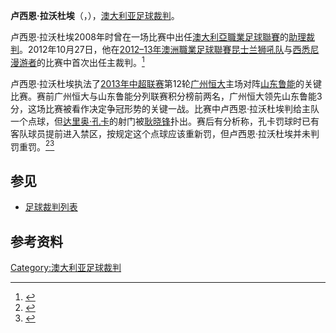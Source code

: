 {{noteTA
|G1=足球
}}
{{Infobox football official
| name                = 卢西恩·拉沃杜埃<br>Lucien Laverdue 
| fullname            = Lucien Laverdue 
| dateofbirth         = 
| cityofbirth         = 
| countryofbirth      = {{AUS}}
| death_date          = 
| death_place         = 
| otheroccupation     = 
| years               = 2008<br>2012–
| league              = [[澳大利亞職業足球聯賽|澳大利亞職業足球聯賽]]<br>[[澳大利亞職業足球聯賽|澳大利亞職業足球聯賽]]
| role                = [[助理裁判|助理裁判]]<br>[[足球裁判|主裁判]]
| internationalyears  = 
| confederation       = 
| internationalrole   = 
}}

'''卢西恩·拉沃杜埃'''（{{lang-en|'''Lucien Laverdue'''}}，{{bd|？}}），[[澳大利亚|澳大利亚]][[足球裁判|足球裁判]]。

卢西恩·拉沃杜埃2008年时曾在一场比赛中出任[[澳大利亞職業足球聯賽|澳大利亞職業足球聯賽]]的[[助理裁判|助理裁判]]。2012年10月27日，他在[[2012–13年澳洲職業足球聯賽|2012–13年澳洲職業足球聯賽]][[昆士兰狮吼队|昆士兰狮吼队]]与[[西悉尼漫游者|西悉尼漫游者]]的比赛中首次出任主裁判。<ref>{{cite web|title=L. LAVERDUE|url=http://de.soccerway.com/referees/lucien-laverdue/140500/|publisher=Soccerway|accessdate=2013-06-27|archive-date=2015-01-02|archive-url=https://web.archive.org/web/20150102234929/http://de.soccerway.com/referees/lucien-laverdue/140500/|dead-url=no}}</ref>

卢西恩·拉沃杜埃执法了[[2013年中超联赛|2013年中超联赛]]第12轮[[广州恒大|广州恒大]]主场对阵[[山东鲁能|山东鲁能]]的关键比赛。赛前广州恒大与山东鲁能分列联赛积分榜前两名，广州恒大领先山东鲁能3分，这场比赛被看作决定争冠形势的关键一战。比赛中卢西恩·拉沃杜埃判给主队一个点球，但[[达里奥·孔卡|达里奥·孔卡]]的射门被[[耿晓锋|耿晓锋]]扑出。赛后有分析称，孔卡罚球时已有客队球员提前进入禁区，按规定这个点球应该重新罚，但卢西恩·拉沃杜埃并未判罚重罚。<ref>{{cite news|title=专业解读恒大鲁能最争议1判 孔卡罚丢点球本该重罚|url=http://sports.sina.com.cn/j/2013-06-01/23006599936.shtml|accessdate=2013-06-27|newspaper=新浪体育|date=2013-06-01|archive-date=2017-11-16|archive-url=https://web.archive.org/web/20171116054209/http://sports.sina.com.cn/j/2013-06-01/23006599936.shtml}}</ref><ref>{{cite news|title=中超-孔卡点球被扑 恒大狂攻不进0-0鲁能3分领跑|url=http://sports.sina.com.cn/j/2013-06-01/21546599771.shtml|accessdate=2013-06-27|newspaper=新浪体育|date=2013-06-01|archive-date=2013-06-21|archive-url=https://web.archive.org/web/20130621015910/http://sports.sina.com.cn/j/2013-06-01/21546599771.shtml|dead-url=no}}</ref>

==参见==
* [[足球裁判列表|足球裁判列表]]

==参考资料==
{{reflist}}

{{2013年中国足球联赛裁判}}
{{2014年中国足球联赛裁判}}
{{DEFAULTSORT:Laverdue, Lucien}}

[[Category:澳大利亚足球裁判|Category:澳大利亚足球裁判]]
